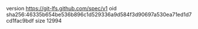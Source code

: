 version https://git-lfs.github.com/spec/v1
oid sha256:46335b654be536b896c1d529336a9d584f3d90697a530ea71ed1d7cd1fac9bdf
size 12994
